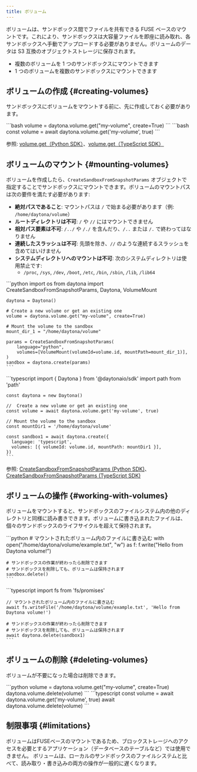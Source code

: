 ```yaml
---
title: ボリューム
---
```



ボリュームは、サンドボックス間でファイルを共有できる FUSE ベースのマウントです。これにより、サンドボックスは大容量ファイルを即座に読み取れ、各サンドボックスへ手動でアップロードする必要がありません。ボリュームのデータは S3 互換のオブジェクトストレージに保存されます。

* 複数のボリュームを 1 つのサンドボックスにマウントできます
* 1 つのボリュームを複数のサンドボックスにマウントできます

## ボリュームの作成 \{#creating-volumes\}

サンドボックスにボリュームをマウントする前に、先に作成しておく必要があります。

<Tabs>
  <TabItem label="Python" icon="seti:python">
    ```bash
    volume = daytona.volume.get("my-volume", create=True)
    ```
  </TabItem>

  <TabItem label="TypeScript" icon="seti:typescript">
    ```bash
    const volume = await daytona.volume.get('my-volume', true)
    ```
  </TabItem>
</Tabs>

参照: [volume.get（Python SDK）](/docs/python-sdk/sync/volume/#volumeserviceget)、[volume.get（TypeScript SDK）](/docs/typescript-sdk/volume/#get)

## ボリュームのマウント \{#mounting-volumes\}

ボリュームを作成したら、`CreateSandboxFromSnapshotParams` オブジェクトで指定することでサンドボックスにマウントできます。ボリュームのマウントパスは次の要件を満たす必要があります:

* **絶対パスであること**: マウントパスは `/` で始まる必要があります（例: `/home/daytona/volume`）
* **ルートディレクトリは不可**: `/` や `//` にはマウントできません
* **相対パス要素は不可**: `/../` や `/./` を含んだり、`/..` または `/.` で終わってはなりません
* **連続したスラッシュは不可**: 先頭を除き、`//` のような連続するスラッシュを含めてはいけません
* **システムディレクトリへのマウントは不可**: 次のシステムディレクトリは使用禁止です:
  * `/proc`, `/sys`, `/dev`, `/boot`, `/etc`, `/bin`, `/sbin`, `/lib`, `/lib64`

<Tabs>
  <TabItem label="Python" icon="seti:python">
    ```python
    import os
    from daytona import CreateSandboxFromSnapshotParams, Daytona, VolumeMount

    daytona = Daytona()

    # Create a new volume or get an existing one
    volume = daytona.volume.get("my-volume", create=True)

    # Mount the volume to the sandbox
    mount_dir_1 = "/home/daytona/volume"

    params = CreateSandboxFromSnapshotParams(
        language="python",
        volumes=[VolumeMount(volumeId=volume.id, mountPath=mount_dir_1)],
    )
    sandbox = daytona.create(params)
    ```
  </TabItem>

  <TabItem label="TypeScript" icon="seti:typescript">
    ```typescript
    import { Daytona } from '@daytonaio/sdk'
    import path from 'path'

    const daytona = new Daytona()

    //  Create a new volume or get an existing one
    const volume = await daytona.volume.get('my-volume', true)

    // Mount the volume to the sandbox
    const mountDir1 = '/home/daytona/volume'

    const sandbox1 = await daytona.create({
      language: 'typescript',
      volumes: [{ volumeId: volume.id, mountPath: mountDir1 }],
    })
    ```
  </TabItem>
</Tabs>

参照: [CreateSandboxFromSnapshotParams (Python SDK)](/docs/python-sdk/sync/daytona#createSandboxBaseParams)、[CreateSandboxFromSnapshotParams (TypeScript SDK)](/docs/typescript-sdk/daytona#createSandboxBaseParams)

## ボリュームの操作 \{#working-with-volumes\}

ボリュームをマウントすると、サンドボックスのファイルシステム内の他のディレクトリと同様に読み書きできます。ボリュームに書き込まれたファイルは、個々のサンドボックスのライフサイクルを超えて保持されます。

<Tabs>
  <TabItem label="Python" icon="seti:python">
    ```python
    # マウントされたボリューム内のファイルに書き込む
    with open("/home/daytona/volume/example.txt", "w") as f:
        f.write("Hello from Daytona volume!")

    # サンドボックスの作業が終わったら削除できます
    # サンドボックスを削除しても、ボリュームは保持されます
    sandbox.delete()
    ```
  </TabItem>

  <TabItem label="TypeScript" icon="seti:typescript">
    ```typescript
    import fs from 'fs/promises'

    // マウントされたボリューム内のファイルに書き込む
    await fs.writeFile('/home/daytona/volume/example.txt', 'Hello from Daytona volume!')

    # サンドボックスの作業が終わったら削除できます
    # サンドボックスを削除しても、ボリュームは保持されます
    await daytona.delete(sandbox1)
    ```
  </TabItem>
</Tabs>

## ボリュームの削除 \{#deleting-volumes\}

ボリュームが不要になった場合は削除できます。

<Tabs>
  <TabItem label="Python" icon="seti:python">
    ```python
    volume = daytona.volume.get("my-volume", create=True)
    daytona.volume.delete(volume)
    ```
  </TabItem>

  <TabItem label="TypeScript" icon="seti:typescript">
    ```typescript
    const volume = await daytona.volume.get('my-volume', true)
    await daytona.volume.delete(volume)
    ```
  </TabItem>
</Tabs>

## 制限事項 \{#limitations\}

ボリュームはFUSEベースのマウントであるため、ブロックストレージへのアクセスを必要とするアプリケーション（データベースのテーブルなど）では使用できません。
ボリュームは、ローカルのサンドボックスのファイルシステムと比べて、読み取り・書き込みの両方の操作が一般的に遅くなります。